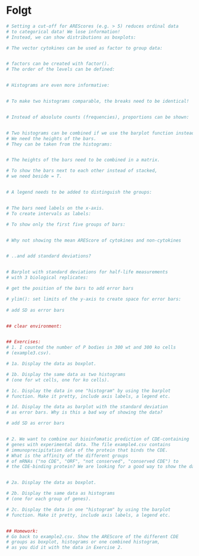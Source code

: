 # Folgt {#day3}

```r
# Setting a cut-off for AREScores (e.g. > 5) reduces ordinal data 
# to categorical data! We lose information!
# Instead, we can show distributions as boxplots:

# The vector cytokines can be used as factor to group data:


# factors can be created with factor().
# The order of the levels can be defined:


# Histograms are even more informative:


# To make two histograms comparable, the breaks need to be identical!


# Instead of absolute counts (frequencies), proportions can be shown:


# Two histograms can be combined if we use the barplot function instead.
# We need the heights of the bars. 
# They can be taken from the histograms:


# The heights of the bars need to be combined in a matrix.

# To show the bars next to each other instead of stacked, 
# we need beside = T.


# A legend needs to be added to distinguish the groups:


# The bars need labels on the x-axis.
# To create intervals as labels:

# To show only the first five groups of bars:


# Why not showing the mean AREScore of cytokines and non-cytokines 


# ..and add standard deviations? 


# Barplot with standard deviations for half-life measurements
# with 3 biological replicates:

# get the position of the bars to add error bars

# ylim(): set limits of the y-axis to create space for error bars:
 
# add SD as error bars


## clear environment:


## Exercises:
# 1. I counted the number of P bodies in 300 wt and 300 ko cells 
# (example3.csv).

# 1a. Display the data as boxplot. 

# 1b. Display the same data as two histograms 
# (one for wt cells, one for ko cells).  

# 1c. Display the data in one "histogram" by using the barplot 
# function. Make it pretty, include axis labels, a legend etc.

# 1d. Display the data as barplot with the standard deviation 
# as error bars. Why is this a bad way of showing the data? 

# add SD as error bars


# 2. We want to combine our bioinfomatic prediction of CDE-containing
# genes with experimental data. The file example4.csv contains
# immunoprecipitation data of the protein that binds the CDE. 
# What is the affinity of the different groups
# of mRNAs ("no CDE", "ORF", "not conserved", "conserved CDE") to
# the CDE-binding protein? We are looking for a good way to show the data.


# 2a. Display the data as boxplot. 

# 2b. Display the same data as histograms 
# (one for each group of genes). 

# 2c. Display the data in one "histogram" by using the barplot 
# function. Make it pretty, include axis labels, a legend etc.


## Homework: 
# Go back to example2.csv. Show the AREScore of the different CDE 
# groups as boxplot, histograms or one combined histogram, 
# as you did it with the data in Exercise 2.
```

